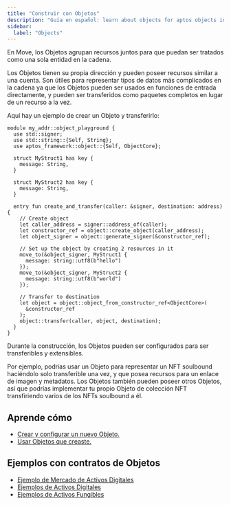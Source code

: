 ```yaml
---
title: "Construir con Objetos"
description: "Guía en español: learn about objects for aptos objects in smart contract development."
sidebar:
  label: "Objects"
---
```


En Move, los Objetos agrupan recursos juntos para que puedan ser tratados como una sola entidad en la cadena.

Los Objetos tienen su propia dirección y pueden poseer recursos similar a una cuenta. Son útiles para representar tipos de datos más complicados en la cadena ya que los Objetos pueden ser usados en funciones de entrada directamente, y pueden ser transferidos como paquetes completos en lugar de un recurso a la vez.

Aquí hay un ejemplo de crear un Objeto y transferirlo:

```move filename="Example.move"
module my_addr::object_playground {
  use std::signer;
  use std::string::{Self, String};
  use aptos_framework::object::{Self, ObjectCore};

  struct MyStruct1 has key {
    message: String,
  }

  struct MyStruct2 has key {
    message: String,
  }

  entry fun create_and_transfer(caller: &signer, destination: address) {
    // Create object
    let caller_address = signer::address_of(caller);
    let constructor_ref = object::create_object(caller_address);
    let object_signer = object::generate_signer(&constructor_ref);

    // Set up the object by creating 2 resources in it
    move_to(&object_signer, MyStruct1 {
      message: string::utf8(b"hello")
    });
    move_to(&object_signer, MyStruct2 {
      message: string::utf8(b"world")
    });

    // Transfer to destination
    let object = object::object_from_constructor_ref<ObjectCore>(
      &constructor_ref
    );
    object::transfer(caller, object, destination);
  }
}
```

Durante la construcción, los Objetos pueden ser configurados para ser transferibles y extensibles.

Por ejemplo, podrías usar un Objeto para representar un NFT soulbound haciéndolo solo transferible una vez, y que posea recursos para un enlace de imagen y metadatos. Los Objetos también pueden poseer otros Objetos, así que podrías implementar tu propio Objeto de colección NFT transfiriendo varios de los NFTs soulbound a él.

## Aprende cómo

- [Crear y configurar un nuevo Objeto.](/build/smart-contracts/object/creating-objects)
- [Usar Objetos que creaste.](/build/smart-contracts/object/using-objects)

## Ejemplos con contratos de Objetos

- [Ejemplo de Mercado de Activos Digitales](https://github.com/aptos-labs/aptos-core/tree/main/aptos-move/move-examples/marketplace)
- [Ejemplos de Activos Digitales](https://github.com/aptos-labs/aptos-core/tree/main/aptos-move/move-examples/token_objects)
- [Ejemplos de Activos Fungibles](https://github.com/aptos-labs/aptos-core/tree/main/aptos-move/move-examples/fungible_asset)
